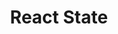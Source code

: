---
id: "react_tf_easy_005"
questionType: "TRUE_FALSE"
title: "React State"
statement: "State in React is used to store dynamic data that affects rendering."
difficulty: "EASY"
category: "React"
correctAnswer: true
explanation: "State holds data that can change over time and trigger re-renders."
---